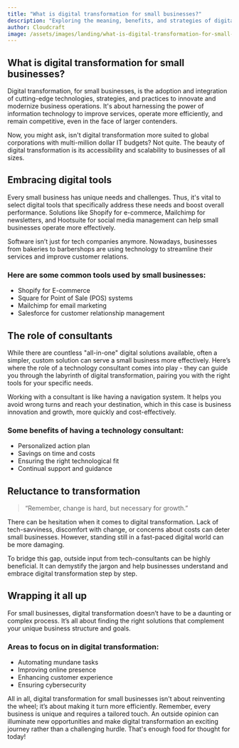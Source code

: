 ```yaml
---
title: "What is digital transformation for small businesses?"
description: "Exploring the meaning, benefits, and strategies of digital transformation for small businesses in the retail or service industry."
author: Cloudcraft
image: /assets/images/landing/what-is-digital-transformation-for-small-businesses.jpg
---
```


## What is digital transformation for small businesses?

Digital transformation, for small businesses, is the adoption and integration of cutting-edge technologies, strategies, and practices to innovate and modernize business operations. It's about harnessing the power of information technology to improve services, operate more efficiently, and remain competitive, even in the face of larger contenders. 

Now, you might ask, isn't digital transformation more suited to global corporations with multi-million dollar IT budgets? Not quite. The beauty of digital transformation is its accessibility and scalability to businesses of all sizes.

<ServicesBlurb />

## Embracing digital tools 

Every small business has unique needs and challenges. Thus, it's vital to select digital tools that specifically address these needs and boost overall performance. Solutions like Shopify for e-commerce, Mailchimp for newsletters, and Hootsuite for social media management can help small businesses operate more effectively.

Software isn’t just for tech companies anymore. Nowadays, businesses from bakeries to barbershops are using technology to streamline their services and improve customer relations. 

### Here are some common tools used by small businesses:

 * Shopify for E-commerce
 * Square for Point of Sale (POS) systems
 * Mailchimp for email marketing
 * Salesforce for customer relationship management 

## The role of consultants

While there are countless "all-in-one" digital solutions available, often a simpler, custom solution can serve a small business more effectively. Here’s where the role of a technology consultant comes into play - they can guide you through the labyrinth of digital transformation, pairing you with the right tools for your specific needs.

Working with a consultant is like having a navigation system. It helps you avoid wrong turns and reach your destination, which in this case is business innovation and growth, more quickly and cost-effectively. 

### Some benefits of having a technology consultant:

 * Personalized action plan
 * Savings on time and costs 
 * Ensuring the right technological fit
 * Continual support and guidance

<GetStartedBlurb />

## Reluctance to transformation

<blockquote tip>
“Remember, change is hard, but necessary for growth.”
</blockquote>

There can be hesitation when it comes to digital transformation. Lack of tech-savviness, discomfort with change, or concerns about costs can deter small businesses. However, standing still in a fast-paced digital world can be more damaging.

To bridge this gap, outside input from tech-consultants can be highly beneficial. It can demystify the jargon and help businesses understand and embrace digital transformation step by step.

## Wrapping it all up 

For small businesses, digital transformation doesn’t have to be a daunting or complex process. It’s all about finding the right solutions that complement your unique business structure and goals. 

### Areas to focus on in digital transformation:

 * Automating mundane tasks
 * Improving online presence
 * Enhancing customer experience
 * Ensuring cybersecurity 

All in all, digital transformation for small businesses isn't about reinventing the wheel; it’s about making it turn more efficiently. Remember, every business is unique and requires a tailored touch. An outside opinion can illuminate new opportunities and make digital transformation an exciting journey rather than a challenging hurdle. That's enough food for thought for today!